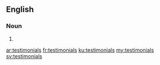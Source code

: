 ==English==

===Noun===
{{head|en}}

# {{plural of|testimonial}}

[[ar:testimonials]]
[[fr:testimonials]]
[[ku:testimonials]]
[[my:testimonials]]
[[sv:testimonials]]